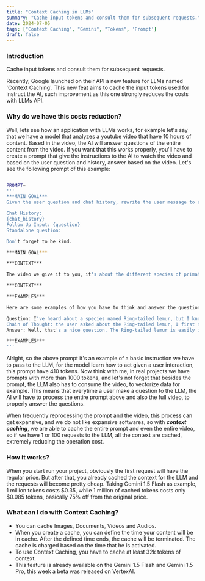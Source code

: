 ```yaml
---
title: "Context Caching in LLMs"
summary: "Cache input tokens and consult them for subsequent requests."
date: 2024-07-05
tags: ["Context Caching", "Gemini", "Tokens", 'Prompt']
draft: false
---
```


### Introduction
Cache input tokens and consult them for subsequent requests.

Recently, Google launched on their API a new feature for LLMs named 'Context Caching'. This new feat aims to cache the input tokens used for instruct the AI, such improvement as this one strongly reduces the costs with LLMs API.

### Why do we have this costs reduction?

Well, lets see how an application with LLMs works, for example let's say that we have a model that analyzes a youtube video that have 10 hours of content. Based in the video, the AI will answer questions of the entire content from the video. If you want that this works properly, you'll have to create a prompt that give the instructions to the AI to watch the video and based on the user question and history, answer based on the video. Let's see the following prompt of this example:

```bash

PROMPT=
'''
***MAIN GOAL***
Given the user question and chat history, rewrite the user message to a standalone question, and answer it only based on the video we give you access. You will follow this format:

Chat History:
{chat_history}
Follow Up Input: {question}
Standalone question:

Don't forget to be kind.

***MAIN GOAL***

***CONTEXT***

The video we give it to you, it's about the different species of primates located in Madagascar. The video content it's divided between informative blocks containing info about each species. So if the user asks you about Indri, a specie of primate, you'll have to locate where in the video are the informations about Indri, and then answer the question. If the user ask about an species that are not present in the video, you'll answer that you have no informations about the questioned species, and that you are daily improving your knowledgment base.

***CONTEXT***

***EXAMPLES***

Here are some examples of how you have to think and answer the questions:

Question: I've heard about a species named Ring-tailed lemur, but I know nothing about it. Can you tell me a little about this species?
Chain of Thought: the user asked about the Ring-tailed lemur, I first need to locate this name on the video and then formulate a answer for the user, watching the video, the storyteller says that the Ring-tailed lemur is perhaps the most recognizable lemur species, due to its distinctive black and white striped tail. Ring-tailed lemurs are social animals that live in groups of up to 30 individuals. That's the information I have to answer the question.
Answer: Well, that's a nice question. The Ring-tailed lemur is easily identified by its striking black and white striped tail, the ring-tailed lemur is the most recognizable lemur species. Highly social, these fascinating creatures live in groups of up to 30 individuals. He's also the main inspiration for King Julian from Madagascar.

***EXAMPLES***
'''

```

Alright, so the above prompt it's an example of a basic instruction we have to pass to the LLM, for the model learn how to act given a user interaction, this prompt have 410 tokens. Now think with me, in real projects we have prompts with more than 1000 tokens, and let's not forget that besides the prompt, the LLM also has to consume the video, to vectorize data for example. This means that everytime a user make a question to the LLM, the AI will have to process the entire prompt above and also the full video, to properly answer the questions.

When frequently reprocessing the prompt and the video, this process can get expansive, and we do not like expansive softwares, so with ***context caching***, we are able to cache the entire prompt and even the entire video, so if we have 1 or 100 requests to the LLM, all the context are cached, extremely reducing the operation cost.

### How it works?
When you start run your project, obviously the first request will have the regular price. But after that, you already cached the context for the LLM and the requests will become pretty cheap. Taking Gemini 1.5 Flash as example, 1 million tokens costs $0.35, while 1 million of cached tokens costs only $0.085 tokens, basically 75% off from the original price.

### What can I do with Context Caching?
- You can cache Images, Documents, Videos and Audios.
- When you create a cache, you can define the time your content will be in cache. After the defined time ends, the cache will be terminated. The cache is charged based on the time that he is activated.
- To use Context Caching, you have to cache at least 32k tokens of context.
- This feature is already available on the Gemini 1.5 Flash and Gemini 1.5 Pro, this week a beta was released on VertexAI.

